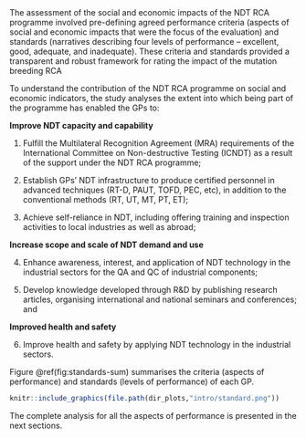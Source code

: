 
<br>

The  assessment of the social and economic impacts of the NDT RCA programme involved pre-defining agreed performance criteria (aspects of social and economic impacts that were the focus of the evaluation) and standards (narratives describing four levels of performance – excellent, good, adequate, and inadequate). These criteria and standards provided a transparent and robust framework for rating the impact of the mutation breeding RCA 


To understand the contribution of the NDT RCA programme on social and economic indicators, the study analyses the extent into which being part of the programme has enabled the GPs to: 

**Improve NDT capacity and capability**

1.	Fulfill the Multilateral Recognition Agreement (MRA) requirements of the International Committee on Non-destructive Testing (ICNDT) as a result of the support under the NDT RCA programme;

2.	Establish GPs’ NDT infrastructure to produce certified personnel in advanced techniques (RT-D, PAUT, TOFD, PEC, etc), in addition to the conventional methods (RT, UT, MT, PT, ET); 

3.	Achieve self-reliance in NDT, including offering training and inspection activities to local industries as well as abroad;

**Increase scope and scale of NDT demand and use**

4.	Enhance awareness, interest, and application of NDT technology in the industrial sectors for the QA and QC of industrial components;

5.	Develop knowledge developed through R&D by publishing research articles, organising international and national seminars and conferences; and

**Improved health and safety**

6. Improve health and safety by applying NDT technology in the industrial sectors.


Figure \@ref(fig:standards-sum) summarises the criteria (aspects of performance) and standards (levels of performance) of each GP.



```r

knitr::include_graphics(file.path(dir_plots,"intro/standard.png"))

```


The complete analysis for all the aspects of performance is presented in the next sections. 